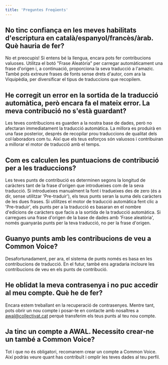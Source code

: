 ```yaml
---
title: 'Preguntes Freqüents'
---
```


## No tinc confiança en les meves habilitats d'escriptura en català/espanyol/francès/àrab. Què hauria de fer?

No et preocupis! Si entens bé la llengua, encara pots fer contribucions valuoses. Utilitza el botó "Frase Aleatòria" per carregar automàticament una frase d'origen i, a continuació, proporciona la seva traducció a l'amazic. També pots extreure frases de fonts sense drets d'autor, com ara la Viquipèdia, per diversificar el tipus de traduccions que recopilem.

## He corregit un error en la sortida de la traducció automàtica, però encara fa el mateix error. La meva contribució no s'està guardant?

Les teves contribucions es guarden a la nostra base de dades, però no afectaran immediatament la traducció automàtica. La millora es produirà en una fase posterior, després de recopilar prou traduccions de qualitat dels col·laboradors com tu. Així que els teus esforços són valuosos i contribuiran a millorar el motor de traducció amb el temps.

## Com es calculen les puntuacions de contribució per a les traduccions?

Les teves punts de contribució es determinen segons la longitud de caràcters tant de la frase d'origen que introdueixes com de la seva traducció. Si introdueixes manualment la font i tradueixes des de zero (és a dir, sense utilitzar 'Pre-traduir'), els teus punts seran la suma dels caràcters de les dues frases. Si utilitzes el motor de traducció automàtica fent clic a 'Pre-traduir', els punts per a la traducció es basaran en el nombre d'edicions de caràcters que facis a la sortida de la traducció automàtica. Si carregues una frase d'origen de la base de dades amb 'Frase aleatòria', només guanyaràs punts per la teva traducció, no per la frase d'origen.

## Guanyo punts amb les contribucions de veu a Common Voice?

Desafortunadament, per ara, el sistema de punts només es basa en les contribucions de traducció. En el futur, també ens agradaria incloure les contribucions de veu en els punts de contribució.

## He oblidat la meva contrasenya i no puc accedir al meu compte. Què he de fer?

Encara estem treballant en la recuperació de contrasenyes. Mentre tant, pots obrir un nou compte i posar-te en contacte amb nosaltres a awal@collectivat.cat perquè transferim els teus punts al teu nou compte.

## Ja tinc un compte a AWAL. Necessito crear-ne un també a Common Voice?

Tot i que no és obligatori, recomanem crear un compte a Common Voice. Així podràs veure quant has contribuït i omplir les teves dades al teu perfil.
